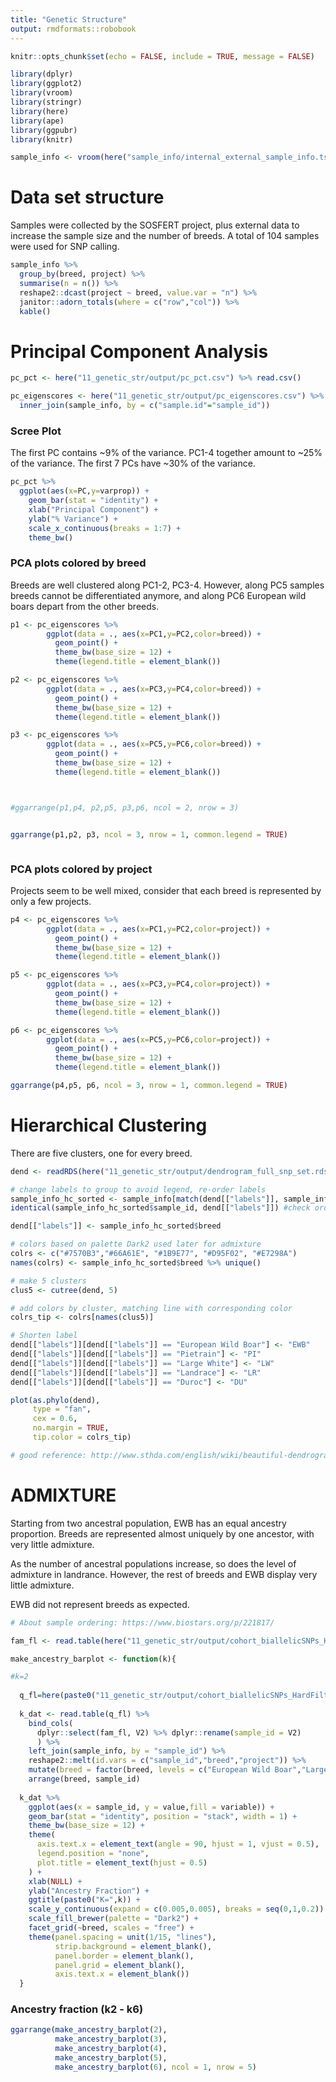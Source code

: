 ```yaml
---
title: "Genetic Structure"
output: rmdformats::robobook
---
```


```r
knitr::opts_chunk$set(echo = FALSE, include = TRUE, message = FALSE)

library(dplyr)
library(ggplot2)
library(vroom)
library(stringr)
library(here)
library(ape)
library(ggpubr)
library(knitr)

sample_info <- vroom(here("sample_info/internal_external_sample_info.tsv"))
```

# Data set structure

Samples were collected by the SOSFERT project, plus external data to increase the sample size and the number of breeds. A total of 104 samples were used for SNP calling.

```r
sample_info %>% 
  group_by(breed, project) %>% 
  summarise(n = n()) %>% 
  reshape2::dcast(project ~ breed, value.var = "n") %>% 
  janitor::adorn_totals(where = c("row","col")) %>% 
  kable()
```


# Principal Component Analysis 

```r

pc_pct <- here("11_genetic_str/output/pc_pct.csv") %>% read.csv()

pc_eigenscores <- here("11_genetic_str/output/pc_eigenscores.csv") %>% read.csv() %>% 
  inner_join(sample_info, by = c("sample.id"="sample_id"))

```

### Scree Plot 

The first PC contains ~9% of the variance. PC1-4 together amount to ~25% of the variance. The first 7 PCs have ~30% of the variance.

```r
pc_pct %>% 
  ggplot(aes(x=PC,y=varprop)) +
    geom_bar(stat = "identity") +
    xlab("Principal Component") +
    ylab("% Variance") +
    scale_x_continuous(breaks = 1:7) +
    theme_bw()
```


### PCA plots colored by breed

Breeds are well clustered along PC1-2, PC3-4. However, along PC5 samples breeds cannot be differentiated anymore, and along PC6 European wild boars depart from the other breeds.
 
```r
p1 <- pc_eigenscores %>% 
        ggplot(data = ., aes(x=PC1,y=PC2,color=breed)) +
          geom_point() +
          theme_bw(base_size = 12) +
          theme(legend.title = element_blank())

p2 <- pc_eigenscores %>% 
        ggplot(data = ., aes(x=PC3,y=PC4,color=breed)) +
          geom_point() +
          theme_bw(base_size = 12) +
          theme(legend.title = element_blank())

p3 <- pc_eigenscores %>% 
        ggplot(data = ., aes(x=PC5,y=PC6,color=breed)) +
          geom_point() +
          theme_bw(base_size = 12) +
          theme(legend.title = element_blank())



#ggarrange(p1,p4, p2,p5, p3,p6, ncol = 2, nrow = 3)


ggarrange(p1,p2, p3, ncol = 3, nrow = 1, common.legend = TRUE)



```

### PCA plots colored by project

Projects seem to be well mixed, consider that each breed is represented by only a few projects. 

```r

p4 <- pc_eigenscores %>% 
        ggplot(data = ., aes(x=PC1,y=PC2,color=project)) +
          geom_point() +
          theme_bw(base_size = 12) +
          theme(legend.title = element_blank())

p5 <- pc_eigenscores %>% 
        ggplot(data = ., aes(x=PC3,y=PC4,color=project)) +
          geom_point() +
          theme_bw(base_size = 12) +
          theme(legend.title = element_blank())

p6 <- pc_eigenscores %>% 
        ggplot(data = ., aes(x=PC5,y=PC6,color=project)) +
          geom_point() +
          theme_bw(base_size = 12) +
          theme(legend.title = element_blank())

ggarrange(p4,p5, p6, ncol = 3, nrow = 1, common.legend = TRUE)

```


# Hierarchical Clustering

There are five clusters, one for every breed.

```r
dend <- readRDS(here("11_genetic_str/output/dendrogram_full_snp_set.rds")) %>% as.hclust()

# change labels to group to avoid legend, re-order labels
sample_info_hc_sorted <- sample_info[match(dend[["labels"]], sample_info$sample_id),]
identical(sample_info_hc_sorted$sample_id, dend[["labels"]]) #check order of labels is the same! yes!

dend[["labels"]] <- sample_info_hc_sorted$breed
```


```r
# colors based on palette Dark2 used later for admixture
colrs <- c("#7570B3","#66A61E", "#1B9E77", "#D95F02", "#E7298A")
names(colrs) <- sample_info_hc_sorted$breed %>% unique()

# make 5 clusters
clus5 <- cutree(dend, 5)

# add colors by cluster, matching line with corresponding color
colrs_tip <- colrs[names(clus5)]

# Shorten label
dend[["labels"]][dend[["labels"]] == "European Wild Boar"] <- "EWB"
dend[["labels"]][dend[["labels"]] == "Pietrain"] <- "PI"
dend[["labels"]][dend[["labels"]] == "Large White"] <- "LW"
dend[["labels"]][dend[["labels"]] == "Landrace"] <- "LR"
dend[["labels"]][dend[["labels"]] == "Duroc"] <- "DU"

plot(as.phylo(dend), 
     type = "fan", 
     cex = 0.6,
     no.margin = TRUE,
     tip.color = colrs_tip)

# good reference: http://www.sthda.com/english/wiki/beautiful-dendrogram-visualizations-in-r-5-must-known-methods-unsupervised-machine-learning
```

# ADMIXTURE

Starting from two ancestral population, EWB has an equal ancestry proportion. Breeds are represented almost uniquely by one ancestor, with very little admixture.

As the number of ancestral populations increase, so does the level of admixture in landrance. However, the rest of breeds and EWB display very little admixture.

EWB did not represent breeds as expected. 


```r
# About sample ordering: https://www.biostars.org/p/221817/

fam_fl <- read.table(here("11_genetic_str/output/cohort_biallelicSNPs_HardFiltered_WithMissingness_filtered_header_fixed.fam"))
```

```r
make_ancestry_barplot <- function(k){

#k=2
  
  q_fl=here(paste0("11_genetic_str/output/cohort_biallelicSNPs_HardFiltered_WithMissingness_filtered_header_fixed.",k,".Q"))
  
  k_dat <- read.table(q_fl) %>% 
    bind_cols(
      dplyr::select(fam_fl, V2) %>% dplyr::rename(sample_id = V2)
      ) %>% 
    left_join(sample_info, by = "sample_id") %>% 
    reshape2::melt(id.vars = c("sample_id","breed","project")) %>% 
    mutate(breed = factor(breed, levels = c("European Wild Boar","Large White","Landrace","Pietrain","Duroc"))) %>% 
    arrange(breed, sample_id)
  
  k_dat %>% 
    ggplot(aes(x = sample_id, y = value,fill = variable)) +
    geom_bar(stat = "identity", position = "stack", width = 1) +
    theme_bw(base_size = 12) +
    theme(
      axis.text.x = element_text(angle = 90, hjust = 1, vjust = 0.5),
      legend.position = "none",
      plot.title = element_text(hjust = 0.5)
    ) +
    xlab(NULL) +
    ylab("Ancestry Fraction") +
    ggtitle(paste0("K=",k)) +
    scale_y_continuous(expand = c(0.005,0.005), breaks = seq(0,1,0.2)) +
    scale_fill_brewer(palette = "Dark2") +
    facet_grid(~breed, scales = "free") +
    theme(panel.spacing = unit(1/15, "lines"),
          strip.background = element_blank(), 
          panel.border = element_blank(),
          panel.grid = element_blank(),
          axis.text.x = element_blank()) 
  }

```


### Ancestry fraction (k2 - k6)
```r
ggarrange(make_ancestry_barplot(2),
          make_ancestry_barplot(3),
          make_ancestry_barplot(4),
          make_ancestry_barplot(5),
          make_ancestry_barplot(6), ncol = 1, nrow = 5)
```







